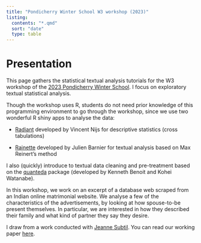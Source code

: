 ---
title: "Pondicherry Winter School W3 workshop (2023)" 
listing:
  contents: "*.qmd"
  sort: "date"
  type: table
---

# Presentation

This page gathers the statistical textual analysis tutorials for the W3 workshop of the [2023 Pondicherry Winter School](https://www.ifpindia.org/ifp-in-spotlight/digital-society-social-sciences-winter-school-november-13-17-2023/). I focus on exploratory textual statistical analysis.

Though the workshop uses R, students do not need prior knowledge of this programming environment to go through the workshop, since we use two wonderful R shiny apps to analyse the data:

-   [Radiant](https://radiant-rstats.github.io/docs/index.html) developed by Vincent Nijs for descriptive statistics (cross tabulations)

-   [Rainette](https://juba.github.io/rainette/index.html) developed by Julien Barnier for textual analysis based on Max Reinert's method

I also (quickly) introduce to textual data cleaning and pre-treatment based on the [quanteda](https://quanteda.io/) package (developed by Kenneth Benoit and Kohei Watanabe).

In this workshop, we work on an excerpt of a database web scraped from an Indian online matrimonial website. We analyse a few of the characteristics of the advertisements, by looking at how spouse-to-be present themselves. In particular, we are interested in how they described their family and what kind of partner they say they desire.

I draw from a work conducted with [Jeanne Subtil](https://www.linkedin.com/in/jeanne-subtil-a81757106/?originalSubdomain=fr). You can read our working paper [here](/material/wp/Digitized%20Matchmaking_WP19.pdf).

